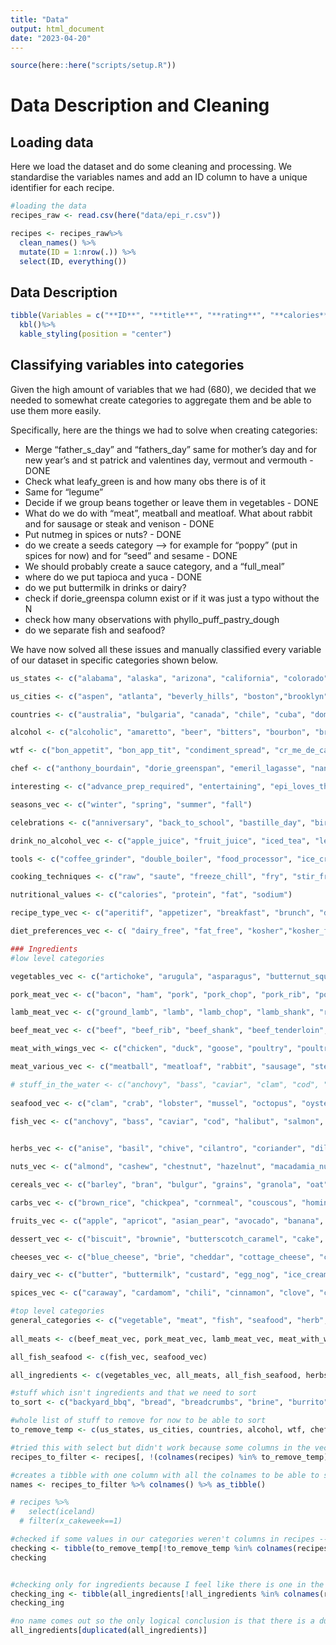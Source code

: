 ```yaml
---
title: "Data"
output: html_document
date: "2023-04-20"
---
```


```r
source(here::here("scripts/setup.R"))
```
# Data Description and Cleaning

## Loading data
Here we load the dataset and do some cleaning and processing. We standardise the variables names and add an ID column to have a unique identifier for each recipe.
```r
#loading the data
recipes_raw <- read.csv(here("data/epi_r.csv"))

recipes <- recipes_raw%>% 
  clean_names() %>% 
  mutate(ID = 1:nrow(.)) %>%
  select(ID, everything())
```

## Data Description
```r
tibble(Variables = c("**ID**", "**title**", "**rating**", "**calories**", "**protein**", "**fat**", "**sodium**", "**674 other binary variables**"), Meaning = c("Unique ID", "Recipe name", "Rating of the recipe", "Calories contained in the recipe", "Protein contained in the recipe (grams)","Fat contained in the recipe (grams)", "Sodium contained in the recipe (milligrams)", "The rest of the data is made of many binary variables, incl. ingredients, types of recipes, US States, diet preferences, etc."))%>%
  kbl()%>%
  kable_styling(position = "center")
```

## Classifying variables into categories

Given the high amount of variables that we had (680), we decided that we needed to somewhat create categories to aggregate them and be able to use them more easily.

Specifically, here are the things we had to solve when creating categories:

- Merge "father_s_day" and "fathers_day" same for mother's day and for new year's and st patrick and valentines day, vermout and vermouth - DONE
- Check what leafy_green is and how many obs there is of it
- Same for "legume"
- Decide if we group beans together or leave them in vegetables - DONE
- What do we do with "meat", meatball and meatloaf. What about rabbit and for sausage or steak and venison - DONE
- Put nutmeg in spices or nuts? - DONE
- do we create a seeds category --> for example for "poppy" (put in spices for now) and for "seed" and sesame - DONE
- We should probably create a sauce category, and a "full_meal"
- where do we put tapioca and yuca - DONE
- do we put buttermilk in drinks or dairy?
- check if dorie_greenspa column exist or if it was just a typo without the N
- check how many observations with phyllo_puff_pastry_dough
- do we separate fish and seafood?

We have now solved all these issues and manually classified every variable of our dataset in specific categories shown below.

```r
us_states <- c("alabama", "alaska", "arizona", "california", "colorado", "connecticut", "florida", "georgia", "hawaii", "idaho", "illinois", "indiana", "iowa", "kansas", "kentucky", "louisiana", "maine", "maryland", "massachusetts", "michigan", "minnesota", "mississippi", "missouri", "nebraska", "new_hampshire", "new_jersey", "new_mexico", "new_york", "north_carolina", "ohio", "oklahoma", "oregon", "pennsylvania", "rhode_island", "south_carolina", "tennessee", "texas", "utah", "vermont", "virginia", "washington", "west_virginia", "wisconsin")

us_cities <- c("aspen", "atlanta", "beverly_hills", "boston","brooklyn", "buffalo", "cambridge", "chicago", "columbus", "costa_mesa", "dallas", "denver", "healdsburg", "hollywood", "houston", "kansas_city", "lancaster", "las_vegas", "london", "los_angeles", "louisville", "miami", "minneapolis", "new_orleans", "pacific_palisades", "paris", "pasadena", "pittsburgh", "portland", "providence", "san_francisco", "santa_monica", "seattle", "st_louis", "washington_d_c", "westwood", "yonkers")

countries <- c("australia", "bulgaria", "canada", "chile", "cuba", "dominican_republic", "egypt", "england", "france", "germany", "guam", "haiti", "ireland", "israel", "italy", "jamaica", "japan", "mexico", "mezcal", "peru", "philippines", "spain", "switzerland")

alcohol <- c("alcoholic", "amaretto", "beer", "bitters", "bourbon", "brandy", "calvados", "campari", "chambord", "champagne", "chartreuse", "cocktail", "cognac_armagnac", "creme_de_cacao", "digestif", "eau_de_vie", "fortified_wine", "frangelico", "gin", "grand_marnier", "grappa", "kahlua", "kirsch", "liqueur", "long_beach", "margarita", "marsala", "martini", "midori", "pernod", "port", "punch", "red_wine", "rum", "sake", "sangria", "scotch", "sherry", "sparkling_wine", "spirit", "spritzer", "tequila", "triple_sec", "vermouth", "vodka", "whiskey", "white_wine", "wine")

wtf <- c("bon_appetit", "bon_app_tit", "condiment_spread", "cr_me_de_cacao", "epi_ushg", "flaming_hot_summer", "frankenrecipe", "harpercollins", "house_garden", "no_meat_no_problem", "parade", "sandwich_theory", "self", "shower", "tested_improved", "windsor", "weelicious", "snack_week", "tailgating", "quick_and_healthy", "picnic", "kitchen_olympics", "house_cocktail", "hors_d_oeuvre", "frozen_dessert", "freezer_food", "edible_gift", "cookbook_critic", "cook_like_a_diner", "condiment", "cocktail_party", "camping", "buffet", "x30_days_of_groceries", "x_cakeweek", "x_wasteless", "x22_minute_meals", "x3_ingredient_recipes")

chef <- c("anthony_bourdain", "dorie_greenspan", "emeril_lagasse", "nancy_silverton", "suzanne_goin")

interesting <- c("advance_prep_required", "entertaining", "epi_loves_the_microwave", "friendsgiving", "game", "gourmet", "healthy", "high_fiber", "hot_drink", "kid_friendly", "kidney_friendly", "low_cal", "low_cholesterol", "microwave", "no_cook", "one_pot_meal", "oscars", "paleo", "pescatarian", "poker_game_night", "potluck", "quick_easy", "cookbooks", "leftovers")

seasons_vec <- c("winter", "spring", "summer", "fall")

celebrations <- c("anniversary", "back_to_school", "bastille_day", "birthday", "christmas", "christmas_eve", "cinco_de_mayo", "date", "diwali", "easter", "engagement_party", "family_reunion", "father_s_day", "fourth_of_july", "graduation", "halloween", "hanukkah", "kentucky_derby", "kwanzaa", "labor_day", "lunar_new_year", "mardi_gras", "mother_s_day", "new_year_s_day", "new_year_s_eve", "oktoberfest", "party", "passover", "persian_new_year", "purim", "ramadan", "rosh_hashanah_yom_kippur", "shavuot", "st_patrick_s_day", "sukkot", "super_bowl", "thanksgiving", "valentine_s_day", "wedding")

drink_no_alcohol_vec <- c("apple_juice", "fruit_juice", "iced_tea", "lemon_juice", "lime_juice", "orange_juice", "pomegranate_juice", "tea")

tools <- c("coffee_grinder", "double_boiler", "food_processor", "ice_cream_machine", "juicer", "mandoline", "mixer", "mortar_and_pestle", "pasta_maker", "ramekin", "skewer", "slow_cooker", "smoker", "wok", "blender", "candy_thermometer", "pressure_cooker")

cooking_techniques <- c("raw", "saute", "freeze_chill", "fry", "stir_fry", "simmer", "boil", "broil", "bake", "braise", "chill", "deep_fry", "steam", "rub", "roast", "poach", "pan_fry", "marinate", "grill_barbecue", "grill")

nutritional_values <- c("calories", "protein", "fat", "sodium")

recipe_type_vec <- c("aperitif", "appetizer", "breakfast", "brunch", "dessert", "dinner", "lunch", "side", "snack")

diet_preferences_vec <- c( "dairy_free", "fat_free", "kosher","kosher_for_passover", "low_carb", "low_fat", "low_sodium", "low_sugar", "low_no_sugar", "non_alcoholic", "no_sugar_added", "organic", "peanut_free", "soy_free", "sugar_conscious", "tree_nut_free", "vegan", "vegetarian", "wheat_gluten_free")

### Ingredients
#low level categories

vegetables_vec <- c("artichoke", "arugula", "asparagus", "butternut_squash", "bean", "beet", "bell_pepper", "bok_choy", "broccoli", "broccoli_rabe", "brussel_sprout", "cabbage", "capers", "carrot", "cauliflower", "celery", "chard", "chile_pepper", "collard_greens", "corn", "cucumber", "eggplant", "endive", "escarole", "fennel", "garlic", "ginger", "green_bean", "green_onion_scallion", "horseradish", "jerusalem_artichoke", "jicama", "kale", "leafy_green", "leek", "legume", "lentil", "lettuce", "lima_bean", "mushroom", "mustard_greens", "okra", "onion", "parsnip", "pea", "pickles", "poblano", "pumpkin", "radicchio", "radish", "root_vegetable", "rutabaga", "salad", "shallot", "soy", "spinach", "squash", "sugar_snap_pea", "tapioca", "tomatillo", "tomato", "turnip", "watercress", "yellow_squash", "yuca", "zucchini")

pork_meat_vec <- c("bacon", "ham", "pork", "pork_chop", "pork_rib", "pork_tenderloin", "prosciutto")

lamb_meat_vec <- c("ground_lamb", "lamb", "lamb_chop", "lamb_shank", "rack_of_lamb")

beef_meat_vec <- c("beef", "beef_rib", "beef_shank", "beef_tenderloin", "brisket", "ground_beef", "hamburger", "veal")

meat_with_wings_vec <- c("chicken", "duck", "goose", "poultry", "poultry_sausage", "quail", "turkey")

meat_various_vec <- c("meatball", "meatloaf", "rabbit", "sausage", "steak", "venison")

# stuff_in_the_water <- c("anchovy", "bass", "caviar", "clam", "cod", "crab", "fish", "halibut", "lobster", "mussel", "octopus", "oyster", "salmon", "sardine", "scallop", "seafood", "shellfish", "shrimp", "snapper", "squid", "swordfish", "tilapia", "trout", "tuna")
  
seafood_vec <- c("clam", "crab", "lobster", "mussel", "octopus", "oyster", "scallop", "shellfish", "shrimp", "squid")

fish_vec <- c("anchovy", "bass", "caviar", "cod", "halibut", "salmon", "sardine", "snapper", "swordfish", "tilapia", "trout", "tuna")
  

herbs_vec <- c("anise", "basil", "chive", "cilantro", "coriander", "dill", "lemongrass", "mint", "oregano", "parsley", "rosemary", "sage", "tarragon", "thyme")

nuts_vec <- c("almond", "cashew", "chestnut", "hazelnut", "macadamia_nut", "peanut", "pecan", "pine_nut", "pistachio", "tree_nut", "walnut")

cereals_vec <- c("barley", "bran", "bulgur", "grains", "granola", "oat", "quinoa", "rye", "whole_wheat")

carbs_vec <- c("brown_rice", "chickpea", "cornmeal", "couscous", "hominy_cornmeal_masa", "orzo", "pasta", "potato", "rice", "semolina", "sweet_potato_yam", "wild_rice")

fruits_vec <- c("apple", "apricot", "asian_pear", "avocado", "banana", "berry", "blackberry", "blueberry", "cantaloupe", "cherry", "citrus", "coconut", "cranberry", "currant", "dried_fruit", "fig", "grape", "grapefruit", "guava", "honeydew", "kiwi", "kumquat", "lemon", "lime", "lingonberry", "lychee", "mango", "melon", "nectarine", "olive", "orange", "papaya", "passion_fruit", "peach", "pear", "persimmon", "pineapple", "plantain", "plum", "pomegranate", "prune", "quince", "raisin", "raspberry", "rhubarb", "strawberry", "tamarind", "tangerine", "tropical_fruit", "watermelon")

dessert_vec <- c("biscuit", "brownie", "butterscotch_caramel", "cake", "candy", "chocolate", "cobbler_crumble", "cookie", "cookies", "cranberry_sauce", "crepe", "cupcake", "honey", "jam_or_jelly", "maple_syrup", "marshmallow", "muffin","pancake", "pastry", "pie", "smoothie", "sorbet", "souffle_meringue", "waffle")

cheeses_vec <- c("blue_cheese", "brie", "cheddar", "cottage_cheese", "cream_cheese", "feta", "fontina", "goat_cheese", "gouda", "monterey_jack", "mozzarella", "parmesan", "ricotta", "swiss_cheese")

dairy_vec <- c("butter", "buttermilk", "custard", "egg_nog", "ice_cream", "marscarpone", "milk_cream", "sour_cream", "yogurt")

spices_vec <- c("caraway", "cardamom", "chili", "cinnamon", "clove", "cumin", "curry", "hot_pepper", "jalapeno", "marinade", "nutmeg", "paprika", "pepper", "poppy", "saffron", "sesame", "sesame_oil", "soy_sauce", "vanilla", "wasabi")

#top level categories
general_categories <- c("vegetable", "meat", "fish", "seafood", "herb", "nut", "fruit", "drink", "cheese", "dairy", "spice")#using this to select the columns in ingredients_df and we could also use it later of for the for loop
  
all_meats <- c(beef_meat_vec, pork_meat_vec, lamb_meat_vec, meat_with_wings_vec, meat_various_vec)

all_fish_seafood <- c(fish_vec, seafood_vec)

all_ingredients <- c(vegetables_vec, all_meats, all_fish_seafood, herbs_vec, nuts_vec, cereals_vec, carbs_vec, fruits_vec, drink_no_alcohol_vec, dessert_vec, cheeses_vec, dairy_vec, spices_vec, "egg")

#stuff which isn't ingredients and that we need to sort
to_sort <- c("backyard_bbq", "bread", "breadcrumbs", "brine", "burrito", "casserole_gratin", "coffee", "flat_bread", "hummus", "iced_coffee", "lasagna", "macaroni_and_cheese", "mayonnaise", "mustard", "noodle", "oatmeal", "omelet",  "peanut_butter", "pizza", "pot_pie", "potato_salad", "quiche", "rose", "salad_dressing", "salsa", "sandwich", "sauce", "seed", "soup_stew", "stew", "stock", "stuffing_dressing", "taco", "tart", "tofu", "tortillas", "vinegar", "frittata", "molasses", "sourdough", "fritter", "phyllo_puff_pastry_dough", "dip")
```


```r
#whole list of stuff to remove for now to be able to sort 
to_remove_temp <- c(us_states, us_cities, countries, alcohol, wtf, chef, interesting, season, celebrations, tools, cooking_techniques, nutritional_values, repice_type, diet_preferences, all_ingredients, to_sort)

#tried this with select but didn't work because some columns in the vector don't exist in the dataset
recipes_to_filter <- recipes[, !(colnames(recipes) %in% to_remove_temp)]

#creates a tibble with one column with all the colnames to be able to sort ingredients
names <- recipes_to_filter %>% colnames() %>% as_tibble()

# recipes %>% 
#   select(iceland)
  # filter(x_cakeweek==1)

#checked if some values in our categories weren't columns in recipes --> 19 of them weren't so I deleted them from the vectors
checking <- tibble(to_remove_temp[!to_remove_temp %in% colnames(recipes)])
checking


#checking only for ingredients because I feel like there is one in the ingredient vector which is not a column name
checking_ing <- tibble(all_ingredients[!all_ingredients %in% colnames(recipes)])
checking_ing

#no name comes out so the only logical conclusion is that there is a duplicated ingrediant name --> it was arugula
all_ingredients[duplicated(all_ingredients)]

```
